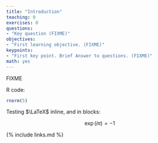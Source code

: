 ```yaml
---
title: "Introduction"
teaching: 0
exercises: 0
questions:
- "Key question (FIXME)"
objectives:
- "First learning objective. (FIXME)"
keypoints:
- "First key point. Brief Answer to questions. (FIXME)"
math: yes
---
```

FIXME

R code:

```r
rnorm(5)
```

Testing $\LaTeX$ inline, and in blocks:


$$
    \exp(i\pi) = -1
$$

{% include links.md %}

